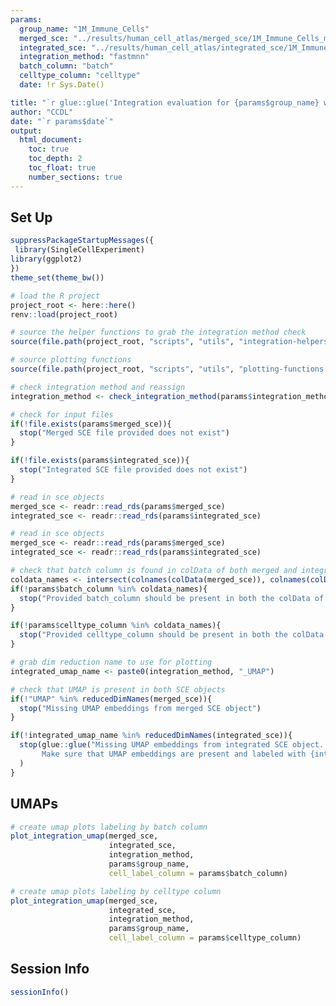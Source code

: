```yaml
---
params:
  group_name: "1M_Immune_Cells"
  merged_sce: "../results/human_cell_atlas/merged_sce/1M_Immune_Cells_merged_sce.rds"
  integrated_sce: "../results/human_cell_atlas/integrated_sce/1M_Immune_Cells_integrated_fastmnn_sce.rds"
  integration_method: "fastmnn"
  batch_column: "batch"
  celltype_column: "celltype"
  date: !r Sys.Date()

title: "`r glue::glue('Integration evaluation for {params$group_name} with {params$integration_method}')`"
author: "CCDL"
date: "`r params$date`"
output: 
  html_document:
    toc: true
    toc_depth: 2
    toc_float: true
    number_sections: true
---
```


## Set Up

```r
suppressPackageStartupMessages({
 library(SingleCellExperiment)
library(ggplot2) 
})
theme_set(theme_bw())
```


```r
# load the R project
project_root <- here::here()
renv::load(project_root)

# source the helper functions to grab the integration method check 
source(file.path(project_root, "scripts", "utils", "integration-helpers.R"))

# source plotting functions
source(file.path(project_root, "scripts", "utils", "plotting-functions.R"))
```


```r
# check integration method and reassign
integration_method <- check_integration_method(params$integration_method)

# check for input files  
if(!file.exists(params$merged_sce)){
  stop("Merged SCE file provided does not exist")
}

if(!file.exists(params$integrated_sce)){
  stop("Integrated SCE file provided does not exist")
}

# read in sce objects 
merged_sce <- readr::read_rds(params$merged_sce)
integrated_sce <- readr::read_rds(params$integrated_sce)
```


```r
# read in sce objects 
merged_sce <- readr::read_rds(params$merged_sce)
integrated_sce <- readr::read_rds(params$integrated_sce)

# check that batch column is found in colData of both merged and integrated sce
coldata_names <- intersect(colnames(colData(merged_sce)), colnames(colData(integrated_sce)))
if(!params$batch_column %in% coldata_names){
  stop("Provided batch_column should be present in both the colData of the merged SCE and integrated SCE.")
}

if(!params$celltype_column %in% coldata_names){
  stop("Provided celltype_column should be present in both the colData of the merged SCE and integrated SCE.")
}

# grab dim reduction name to use for plotting 
integrated_umap_name <- paste0(integration_method, "_UMAP")

# check that UMAP is present in both SCE objects 
if(!"UMAP" %in% reducedDimNames(merged_sce)){
  stop("Missing UMAP embeddings from merged SCE object")
}

if(!integrated_umap_name %in% reducedDimNames(integrated_sce)){
  stop(glue::glue("Missing UMAP embeddings from integrated SCE object. 
       Make sure that UMAP embeddings are present and labeled with {integrated_umap_name}.")
  )
}
```

## UMAPs

```r
# create umap plots labeling by batch column
plot_integration_umap(merged_sce,
                      integrated_sce,
                      integration_method,
                      params$group_name,
                      cell_label_column = params$batch_column)
```

```r
# create umap plots labeling by celltype column
plot_integration_umap(merged_sce,
                      integrated_sce,
                      integration_method,
                      params$group_name,
                      cell_label_column = params$celltype_column)
```

## Session Info

```r
sessionInfo()
```
